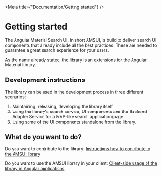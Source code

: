 
<Meta title={"Documentation/Getting started"} />

# Getting started

The Angular Material Search UI, in short AMSUI, is build to deliver search UI components that already include all the best practices.
These are needed to guarantee a great search experience for your users.

As the name already stated, the library is an extensions for the Angular Material library.

## Development instructions

The library can be used in the development process in three different scenarios:

1. Maintaining, releasing, developing the library itself
2. Using the library's search service, UI components and the Backend Adapter Service for a MVP-like search application/page.
3. Using some of the UI components standalone from the library.

## What do you want to do?

Do you want to contribute to the library: [Instructions how to contribute to the AMSUI library](./?path=/story/documentation-library-development--page#library-development-instructions)

Do you want to use the AMSUI library in your client: [Client-side usage of the library in Angular applications](./?path=/story/documentation-client-side-setup--page#client-side-usage-setup)
